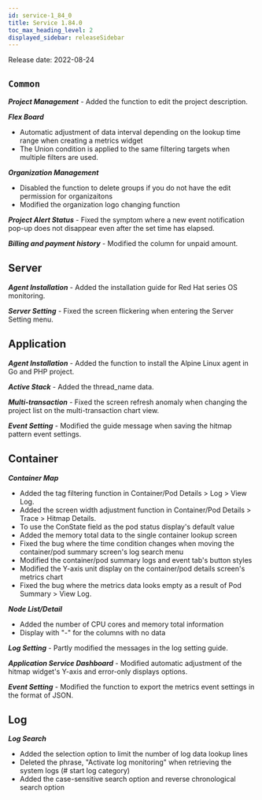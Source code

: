 ```yaml
---
id: service-1_84_0
title: Service 1.84.0
toc_max_heading_level: 2
displayed_sidebar: releaseSidebar
---
```



Release date: 2022-08-24

## `Common`

**_Project Management_** - Added the function to edit the project description.

**_Flex Board_**

-   Automatic adjustment of data interval depending on the lookup time range when creating a metrics widget
-   The Union condition is applied to the same filtering targets when multiple filters are used.

**_Organization Management_**

-   Disabled the function to delete groups if you do not have the edit permission for organizaitons
-   Modified the organization logo changing function

**_Project Alert Status_** - Fixed the symptom where a new event notification pop-up does not disappear even after the set time has elapsed.

**_Billing and payment history_** - Modified the column for unpaid amount.

## Server

**_Agent Installation_** - Added the installation guide for Red Hat series OS monitoring.

**_Server Setting_** - Fixed the screen flickering when entering the Server Setting menu.

## Application

**_Agent Installation_** - Added the function to install the Alpine Linux agent in Go and PHP project.

**_Active Stack_** - Added the thread_name data.

**_Multi-transaction_** - Fixed the screen refresh anomaly when changing the project list on the multi-transaction chart view.

**_Event Setting_** - Modified the guide message when saving the hitmap pattern event settings.

## Container

**_Container Map_**

-   Added the tag filtering function in Container/Pod Details > Log > View Log.
-   Added the screen width adjustment function in Container/Pod Details > Trace > Hitmap Details.
-   To use the ConState field as the pod status display's default value
-   Added the memory total data to the single container lookup screen
-   Fixed the bug where the time condition changes when moving the container/pod summary screen's log search menu
-   Modified the container/pod summary logs and event tab's button styles
-   Modified the Y-axis unit display on the container/pod details screen's metrics chart
-   Fixed the bug where the metrics data looks empty as a result of Pod Summary > View Log.

**_Node List/Detail_** 

-   Added the number of CPU cores and memory total information
-   Display with "-" for the columns with no data

**_Log Setting_** - Partly modified the messages in the log setting guide.

**_Application Service Dashboard_** - Modified automatic adjustment of the hitmap widget's Y-axis and error-only displays options.

**_Event Setting_** - Modified the function to export the metrics event settings in the format of JSON. 

## Log

**_Log Search_**

-   Added the selection option to limit the number of log data lookup lines 
-   Deleted the phrase, "Activate log monitoring" when retrieving the system logs (# start log category)
-   Added the case-sensitive search option and reverse chronological search option
